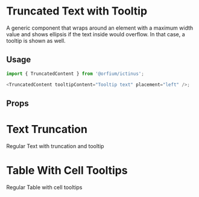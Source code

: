 
<Meta of={TruncatedContentStories} />

# Truncated Text with Tooltip

A generic component that wraps around an element with a maximum width value and shows ellipsis if the text inside would
overflow. In that case, a tooltip is shown as well.

## Usage

```js
import { TruncatedContent } from '@orfium/ictinus';

<TruncatedContent tooltipContent="Tooltip text" placement="left" />;
```

## Props

<ArgTypes of={TruncatedContent} />

# Text Truncation

Regular Text with truncation and tooltip

<Canvas of={TruncatedContentStories.RegularTextWithTruncationAndTooltip} />

# Table With Cell Tooltips

Regular Table with cell tooltips

<Canvas of={TruncatedContentStories.RegularTableWithCellTooltips} />
